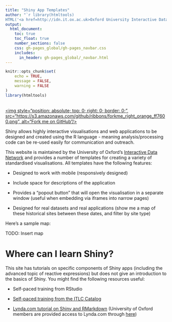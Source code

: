```yaml
---
title: "Shiny App Templates"
author: "`r library(htmltools)
HTML('<a href=http://idn.it.ox.ac.uk>Oxford University Interactive Data Network</a>')`"
output: 
  html_document:
    toc: true
    toc_float: true
    number_sections: false
    css: gh-pages_global/gh-pages_navbar.css
    includes:
      in_header: gh-pages_global/_navbar.html
---
```

```r
knitr::opts_chunk$set(
	echo = TRUE,
	message = FALSE,
	warning = FALSE
)
library(htmltools)
```

<a href="https://github.com/ox-it/OxfordIDN_Shiny-App-Templates" target="blank">  
<img style="position: absolute; top: 0; right: 0; border: 0;",
             src="https://s3.amazonaws.com/github/ribbons/forkme_right_orange_ff7600.png",
             alt="Fork me on GitHub"/>
</a>

Shiny allows highly interactive visualisations and web applications to be designed and created using the R language - meaning analysis/processing code can be re-used easily for communication and outreach.

This website is maintained by the University of Oxford's <a href="http://idn.web.ox.ac.uk">Interactive Data Network</a> and provides a number of templates for creating a variety of standardised visualisations. All templates have the following features:

- Designed to work with mobile (responsively designed)

- Include space for descriptions of the application

- Provides a "popout button" that will open the visualisation in a separate window (useful when embedding via iframes into narrow pages)

- Designed for real datasets and real applications (show me a map of these historical sites between these dates, and filter by site type)

Here's a sample map:

TODO: Insert map

# Where can I learn Shiny?

This site has tutorials on specific components of Shiny apps (including the advanced topic of reactive expressions) but does not give an introduction to the basics of Shiny. You might find the following resources useful:

- Self-paced training from RStudio

- [Self-paced training from the ITLC Catalog](https://github.com/ox-it/OxfordIDN_Training_Interactive-Viz-with-R)

- [Lynda.com tutorial on Shiny and RMarkdown](https://www.lynda.com/RStudio-tutorials/Creating-Interactive-Presentations-Shiny-R/452087-2.html) (University of Oxford members are provided access to Lynda.com through [here](https://shib.lynda.com/Shibboleth.sso/InCommon?providerId=https://registry.shibboleth.ox.ac.uk/idp))
